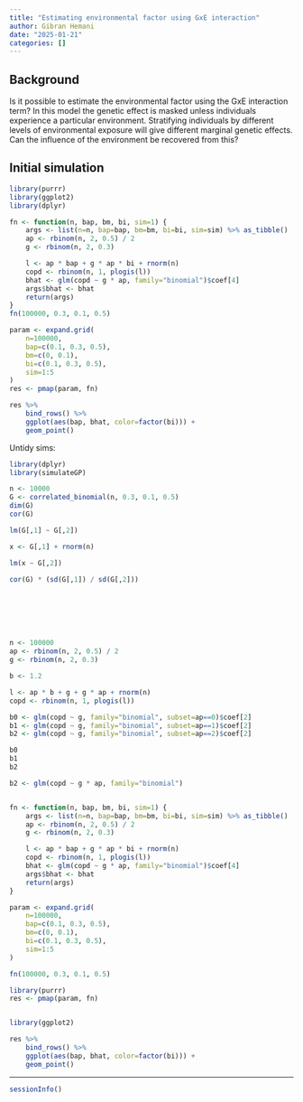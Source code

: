 ```yaml
---
title: "Estimating environmental factor using GxE interaction"
author: Gibran Hemani
date: "2025-01-21"
categories: []
---
```


## Background

Is it possible to estimate the environmental factor using the GxE interaction term? In this model the genetic effect is masked unless individuals experience a particular environment. Stratifying individuals by different levels of environmental exposure will give different marginal genetic effects. Can the influence of the environment be recovered from this?

## Initial simulation

```r
library(purrr)
library(ggplot2)
library(dplyr)
```


```r
fn <- function(n, bap, bm, bi, sim=1) {
    args <- list(n=n, bap=bap, bm=bm, bi=bi, sim=sim) %>% as_tibble()
    ap <- rbinom(n, 2, 0.5) / 2
    g <- rbinom(n, 2, 0.3)

    l <- ap * bap + g * ap * bi + rnorm(n)
    copd <- rbinom(n, 1, plogis(l))
    bhat <- glm(copd ~ g * ap, family="binomial")$coef[4]
    args$bhat <- bhat
    return(args)
}
fn(100000, 0.3, 0.1, 0.5)
```


```r
param <- expand.grid(
    n=100000,
    bap=c(0.1, 0.3, 0.5),
    bm=c(0, 0.1),
    bi=c(0.1, 0.3, 0.5),
    sim=1:5
)
res <- pmap(param, fn)
```

```r
res %>% 
    bind_rows() %>%
    ggplot(aes(bap, bhat, color=factor(bi))) +
    geom_point()
```


Untidy sims:

```r

library(dplyr)
library(simulateGP)

n <- 10000
G <- correlated_binomial(n, 0.3, 0.1, 0.5)
dim(G)
cor(G)

lm(G[,1] ~ G[,2])

x <- G[,1] + rnorm(n)

lm(x ~ G[,2])

cor(G) * (sd(G[,1]) / sd(G[,2]))







n <- 100000
ap <- rbinom(n, 2, 0.5) / 2
g <- rbinom(n, 2, 0.3)

b <- 1.2

l <- ap * b + g + g * ap + rnorm(n)
copd <- rbinom(n, 1, plogis(l))

b0 <- glm(copd ~ g, family="binomial", subset=ap==0)$coef[2]
b1 <- glm(copd ~ g, family="binomial", subset=ap==1)$coef[2]
b2 <- glm(copd ~ g, family="binomial", subset=ap==2)$coef[2]

b0
b1
b2

b2 <- glm(copd ~ g * ap, family="binomial")


fn <- function(n, bap, bm, bi, sim=1) {
    args <- list(n=n, bap=bap, bm=bm, bi=bi, sim=sim) %>% as_tibble()
    ap <- rbinom(n, 2, 0.5) / 2
    g <- rbinom(n, 2, 0.3)

    l <- ap * bap + g * ap * bi + rnorm(n)
    copd <- rbinom(n, 1, plogis(l))
    bhat <- glm(copd ~ g * ap, family="binomial")$coef[4]
    args$bhat <- bhat
    return(args)
}

param <- expand.grid(
    n=100000,
    bap=c(0.1, 0.3, 0.5),
    bm=c(0, 0.1),
    bi=c(0.1, 0.3, 0.5),
    sim=1:5
)

fn(100000, 0.3, 0.1, 0.5)

library(purrr)
res <- pmap(param, fn)


library(ggplot2)

res %>% 
    bind_rows() %>%
    ggplot(aes(bap, bhat, color=factor(bi))) +
    geom_point()


```


---

```r
sessionInfo()
```
